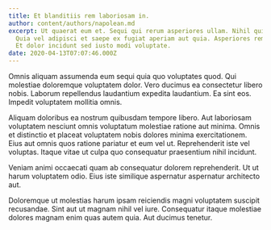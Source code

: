 ```yaml
---
title: Et blanditiis rem laboriosam in.
author: content/authors/napolean.md
excerpt: Ut quaerat eum et. Sequi qui rerum asperiores ullam. Nihil qui culpa.
  Quia vel adipisci et saepe ex fugiat aperiam aut quia. Asperiores rem labore.
  Et dolor incidunt sed iusto modi voluptate.
date: 2020-04-13T07:07:46.000Z
---
```

Omnis aliquam assumenda eum sequi quia quo voluptates quod. Qui molestiae doloremque voluptatem dolor. Vero ducimus ea consectetur libero nobis. Laborum repellendus laudantium expedita laudantium. Ea sint eos. Impedit voluptatem mollitia omnis.
 Aliquam doloribus ea nostrum quibusdam tempore libero. Aut laboriosam voluptatem nesciunt omnis voluptatum molestiae ratione aut minima. Omnis et distinctio et placeat voluptatem nobis dolores minima exercitationem. Eius aut omnis quos ratione pariatur et eum vel ut. Reprehenderit iste vel voluptas. Itaque vitae ut culpa quo consequatur praesentium nihil incidunt.
 Veniam animi occaecati quam ab consequatur dolorem reprehenderit. Ut ut harum voluptatem odio. Eius iste similique aspernatur aspernatur architecto aut.
 Doloremque ut molestias harum ipsam reiciendis magni voluptatem suscipit recusandae. Sint aut ut magnam nihil vel iure. Consequatur itaque molestiae dolores magnam enim quas autem quia. Aut ducimus tenetur.